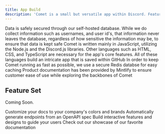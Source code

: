 ```yaml
---
title: App Build
description: 'Comet is a small but versatile app within Discord. Featuring custom made commands for your own bot and ER:LC integration, Comet is committed to providing excellence for its customers.'
---
```


<CardGroup cols={2}>
  <Card
    title="MongoDB Atlas"
    icon="pen-to-square"
  >
    Data is safely secured through our self-hosted database. While we do collect information such as usernames, and user id's, that information never leaves the database, regardless of how sensitive the information may be, to ensure that data is kept safe
  </Card>
  <Card
    title="Languages"
    icon="code"
  >
    Comet is written mainly in JavaScript, utilizing the Node.js and the Discord.js libraries. Other languages such as HTML, CSS, and TypeScript are necessary for the app's core features. All of these languages build an intricate app that is saved within GitHub
  </Card>
  <Card
    title="Redis"
    icon="stars"
  >
    In order to keep Comet running as fast as possible, we use a secure Redis databse for easy caching
  </Card>
  <Card
    title="Mintlify"
    icon="screwdriver-wrench"
  >
    Product documentation has been provided by Mintlify to ensure customer ease of use while exploring the backbones of Comet
  </Card>
</CardGroup>

## Feature Set

Coming Soon.

<CardGroup cols={2}>
  <Card
    title="Customize Style"
    icon="palette"
    href="https://mintlify.com/docs/settings/global"
  >
    Customize your docs to your company's colors and brands
  </Card>
  <Card
    title="Reference APIs"
    icon="code"
    href="https://mintlify.com/docs/api-playground/openapi"
  >
    Automatically generate endpoints from an OpenAPI spec
  </Card>
  <Card
    title="Add Components"
    icon="screwdriver-wrench"
    href="https://mintlify.com/docs/components/accordion"
  >
    Build interactive features and designs to guide your users
  </Card>
  <Card
    title="Get Inspiration"
    icon="stars"
    href="https://mintlify.com/customers"
  >
    Check out our showcase of our favorite documentation
  </Card>
</CardGroup>
